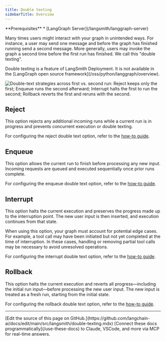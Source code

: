 ```yaml
---
title: Double texting
sidebarTitle: Overview
---
```


<Info>
**Prerequisites**
* [LangGraph Server](/langsmith/langgraph-server)
</Info>

Many times users might interact with your graph in unintended ways.
For instance, a user may send one message and before the graph has finished running send a second message.
More generally, users may invoke the graph a second time before the first run has finished.
We call this "double texting".

<Note>
Double texting is a feature of LangSmith Deployment. It is not available in the [LangGraph open source framework](/oss/python/langgraph/overview).
</Note>

![Double-text strategies across first vs. second run: Reject keeps only the first; Enqueue runs the second afterward; Interrupt halts the first to run the second; Rollback reverts the first and reruns with the second.](/langsmith/images/double-texting.png)

## Reject

This option rejects any additional incoming runs while a current run is in progress and prevents concurrent execution or double texting.

For configuring the reject double text option, refer to the [how-to guide](/langsmith/reject-concurrent).

## Enqueue

This option allows the current run to finish before processing any new input. Incoming requests are queued and executed sequentially once prior runs complete.

For configuring the enqueue double text option, refer to the [how-to guide](/langsmith/enqueue-concurrent).

## Interrupt

This option halts the current execution and preserves the progress made up to the interruption point. The new user input is then inserted, and execution continues from that state.

When using this option, your graph must account for potential edge cases. For example, a tool call may have been initiated but not yet completed at the time of interruption. In these cases, handling or removing partial tool calls may be necessary to avoid unresolved operations.

For configuring the interrupt double text option, refer to the [how-to guide](/langsmith/interrupt-concurrent).

## Rollback

This option halts the current execution and reverts all progress—including the initial run input—before processing the new user input. The new input is treated as a fresh run, starting from the initial state.

For configuring the rollback double text option, refer to the [how-to guide](/langsmith/rollback-concurrent).

---

<Callout icon="pen-to-square" iconType="regular">
    [Edit the source of this page on GitHub.](https://github.com/langchain-ai/docs/edit/main/src/langsmith/double-texting.mdx)
</Callout>
<Tip icon="terminal" iconType="regular">
    [Connect these docs programmatically](/use-these-docs) to Claude, VSCode, and more via MCP for    real-time answers.
</Tip>
